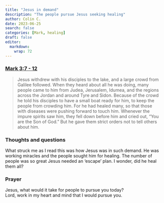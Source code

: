 ```yaml
---
title: "Jesus in demand"
description: "The people pursue Jesus seeking healing"
author: Colin C.
date: 2023-06-25
search: false
categories: [Mark, healing]
draft: false
editor: 
  markdown: 
    wrap: 72
---
```


### [Mark 3:7 - 12](https://www.bible.com/bible/111/MRK.2.NIV)

> Jesus withdrew with his disciples to the lake, and a large crowd from Galilee followed. When they heard about all he was doing, many people came to him from Judea, Jerusalem, Idumea, and the regions across the Jordan and around Tyre and Sidon. Because of the crowd he told his disciples to have a small boat ready for him, to keep the people from crowding him. For he had healed many, so that those with diseases were pushing forward to touch him. Whenever the impure spirits saw him, they fell down before him and cried out, “You are the Son of God.” But he gave them strict orders not to tell others about him.

### Thoughts and questions

What struck me as I read this was how Jesus was in such demand.  He was working miracles and the people sought him for healing.  The number of people was so great Jesus needed an 'escape' plan.  I wonder, did he heal them all? 


### Prayer

Jesus, what would it take for people to pursue you today? \
Lord, work in my heart and mind that I would pursue you. 
